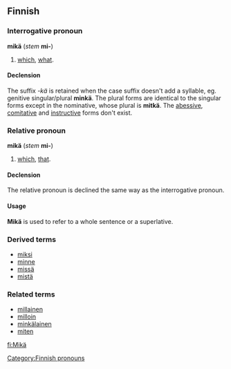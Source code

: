 ==Finnish==

===Interrogative pronoun===
'''mikä''' (''stem'' '''mi-''')

# [[which]], [[what]].

====Declension====
The suffix ''-kä'' is retained when the case suffix doesn't add a syllable, eg. genitive singular/plural '''minkä'''. The plural forms are identical to the singular forms except in the nominative, whose plural is '''mitkä'''. The [[abessive]], [[comitative]] and [[instructive]] forms don't exist.

===Relative pronoun===
'''mikä''' (''stem'' '''mi-''')

# [[which]], [[that]].

====Declension====
The relative pronoun is declined the same way as the interrogative pronoun.

====Usage====
'''Mikä''' is used to refer to a whole sentence or a superlative.

===Derived terms===
*[[miksi#Finnish|miksi]]
*[[minne#Finnish|minne]]
*[[missä#Finnish|missä]]
*[[mistä#Finnish|mistä]]

===Related terms===
*[[millainen#Finnish|millainen]]
*[[milloin#Finnish|milloin]]
*[[minkälainen#Finnish|minkälainen]]
*[[miten#Finnish|miten]]

[[Category:Finnish pronouns]]

[[fi:Mikä]]